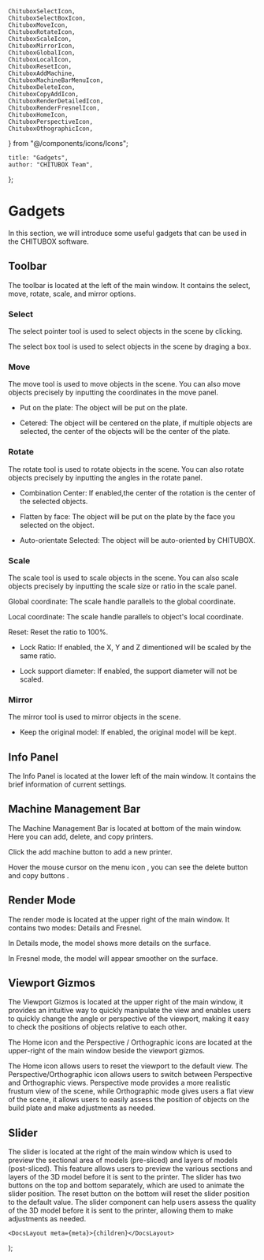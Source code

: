 	ChituboxSelectIcon,
	ChituboxSelectBoxIcon,
	ChituboxMoveIcon,
	ChituboxRotateIcon,
	ChituboxScaleIcon,
	ChituboxMirrorIcon,
	ChituboxGlobalIcon,
	ChituboxLocalIcon,
	ChituboxResetIcon,
	ChituboxAddMachine,
	ChituboxMachineBarMenuIcon,
	ChituboxDeleteIcon,
	ChituboxCopyAddIcon,
	ChituboxRenderDetailedIcon,
	ChituboxRenderFresnelIcon,
	ChituboxHomeIcon,
	ChituboxPerspectiveIcon,
	ChituboxOthographicIcon,
} from "@/components/icons/Icons";

	title: "Gadgets",
	author: "CHITUBOX Team",
};

# Gadgets

In this section, we will introduce some useful gadgets that can be used in the CHITUBOX software.

## Toolbar

The toolbar is located at the left of the main window. It contains the select, move, rotate, scale, and mirror options.

### Select

<ChituboxSelectIcon /> The select pointer tool is used to select objects in the
scene by clicking.

<ChituboxSelectBoxIcon /> The select box tool is used to select objects in the
scene by draging a box.

### Move

<ChituboxMoveIcon /> The move tool is used to move objects in the scene. You can
also move objects precisely by inputting the coordinates in the move panel.

<ImageContainer>
	<AntdImage
		src={
			"/images/docs/en-US/chitubox-basic/2.x.x/005-gadgets-move-panel.png"
		}
	/>
</ImageContainer>

-   Put on the plate: The object will be put on the plate.

-   Cetered: The object will be centered on the plate, if multiple objects are selected, the center of the objects will be the center of the plate.

### Rotate

<ChituboxRotateIcon /> The rotate tool is used to rotate objects in the scene.
You can also rotate objects precisely by inputting the angles in the rotate
panel.

-   Combination Center: If enabled,the center of the rotation is the center of the selected objects.

-   Flatten by face: The object will be put on the plate by the face you selected on the object.

-   Auto-orientate Selected: The object will be auto-oriented by CHITUBOX.

### Scale

<ChituboxScaleIcon /> The scale tool is used to scale objects in the scene. You
can also scale objects precisely by inputting the scale size or ratio in the
scale panel.

<ChituboxGlobalIcon /> Global coordinate: The scale handle parallels to the
global coordinate.

<ChituboxLocalIcon /> Local coordinate: The scale handle parallels to object's
local coordinate.

<ChituboxResetIcon /> Reset: Reset the ratio to 100%.

-   Lock Ratio: If enabled, the X, Y and Z dimentioned will be scaled by the same ratio.

-   Lock support diameter: If enabled, the support diameter will not be scaled.

### Mirror

<ChituboxMirrorIcon /> The mirror tool is used to mirror objects in the scene.

<ImageContainer>
	<AntdImage
		src={
			"/images/docs/en-US/chitubox-basic/2.x.x/005-gadgets-mirror-panel.png"
		}
	/>
</ImageContainer>

-   Keep the original model: If enabled, the original model will be kept.

## Info Panel

The Info Panel is located at the lower left of the main window. It contains the brief information of current settings.

## Machine Management Bar

The Machine Management Bar is located at bottom of the main window. Here you can add, delete, and copy printers.

Click the add machine button <ChituboxAddMachine /> to add a new printer.

Hover the mouse cursor on the menu icon <ChituboxMachineBarMenuIcon />, you can see the delete button <ChituboxDeleteIcon /> and copy buttons <ChituboxCopyAddIcon />.

## Render Mode

The render mode is located at the upper right of the main window. It contains two modes: Details and Fresnel.

<ChituboxRenderDetailedIcon /> In Details mode, the model shows more details on
the surface.

<ImageContainer>
	<AntdImage
		src={"/images/docs/en-US/chitubox-basic/2.x.x/005-gadgets-details.png"}
	/>
</ImageContainer>

<ChituboxRenderFresnelIcon /> In Fresnel mode, the model will appear smoother on
the surface.

<ImageContainer>
	<AntdImage
		src={"/images/docs/en-US/chitubox-basic/2.x.x/005-gadgets-fresnel.png"}
	/>
</ImageContainer>

## Viewport Gizmos

The Viewport Gizmos is located at the upper right of the main window, it provides an intuitive way to quickly manipulate the view and enables users to quickly change the angle or perspective of the viewport, making it easy to check the positions of objects relative to each other.

<ImageContainer>
	<AntdImage
		src={
			"/images/docs/en-US/chitubox-basic/2.x.x/005-gadget-viewport_gizmo.svg"
		}
		width={200}
	/>
</ImageContainer>

The Home <ChituboxHomeIcon /> icon and the Perspective <ChituboxPerspectiveIcon /> / Orthographic <ChituboxOthographicIcon /> icons are located at the upper-right of the main window beside the viewport gizmos.

The Home icon allows users to reset the viewport to the default view. The Perspective/Orthographic icon allows users to switch between Perspective and Orthographic views. Perspective mode provides a more realistic frustum view of the scene, while Orthographic mode gives users a flat view of the scene, it allows users to easily assess the position of objects on the build plate and make adjustments as needed.

## Slider

<ImageContainer>
	<AntdImage
		src={"/images/docs/en-US/chitubox-basic/2.x.x/005-gadget-slider.gif"}
	/>
</ImageContainer>

The slider is located at the right of the main window which is used to preview the sectional area of models (pre-sliced) and layers of models (post-sliced). This feature allows users to preview the various sections and layers of the 3D model before it is sent to the printer. The slider has two buttons on the top and bottom separately, which are used to animate the slider position. The reset button on the bottom will reset the slider position to the default value. The slider component can help users assess the quality of the 3D model before it is sent to the printer, allowing them to make adjustments as needed.

	<DocsLayout meta={meta}>{children}</DocsLayout>
);
